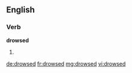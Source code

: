 ==English==

===Verb===
'''drowsed'''

# {{past of|[[drowse]]}}

[[de:drowsed]]
[[fr:drowsed]]
[[mg:drowsed]]
[[vi:drowsed]]